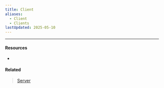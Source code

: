 ```yaml
---
title: Client
aliases:
  - Client
  - Clients
lastUpdated: 2025-05-10
---
```



<Yb src="https://youtube.com/embed/RbCetQJMu3A" />

---

#### Resources

- <Wiki src="https://minecraft.wiki/w/Client.jar" />

#### Related

> [Server](/server)